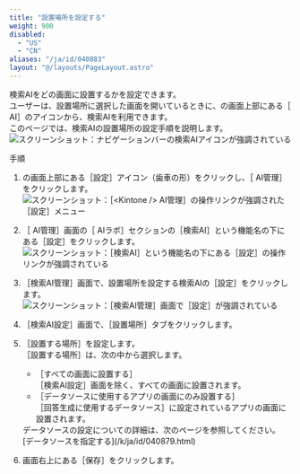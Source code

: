 ```yaml
---
title: "設置場所を設定する"
weight: 900
disabled:
  - "US"
  - "CN"
aliases: "/ja/id/040883"
layout: "@/layouts/PageLayout.astro"
---
```



検索AIをどの画面に設置するかを設定できます。  
ユーザーは、設置場所に選択した画面を開いているときに、<Kintone />の画面上部にある［<Kintone /> AI］のアイコンから、検索AIを利用できます。  
このページでは、検索AIの設置場所の設定手順を説明します。  
<Img src="/k/kintone/img-ja/search_prefs_display_01.png" alt="スクリーンショット：ナビゲーションバーの検索AIアイコンが強調されている" />

<Heading level={2} id="assist_settings_search_prefs_display_10">手順</Heading>

1. <Kintone />の画面上部にある［設定］アイコン（歯車の形）をクリックし、［<Kintone /> AI管理］をクリックします。  
   <Img src="/k/kintone/img-ja/ai_enable_01.png" alt="スクリーンショット：［<Kintone /> AI管理］の操作リンクが強調された［設定］メニュー" />

1. ［<Kintone /> AI管理］画面の［<Kintone /> AIラボ］セクションの［検索AI］という機能名の下にある［設定］をクリックします。  
   <Img src="/k/kintone/img-ja/assist_ceate_01.png" alt="スクリーンショット：［検索AI］という機能名の下にある［設定］の操作リンクが強調されている" />

1. ［検索AI管理］画面で、設置場所を設定する検索AIの［設定］をクリックします。  
   <Img src="/k/kintone/img-ja/search_prefs_change_01.png" alt="スクリーンショット：［検索AI管理］画面で［設定］が強調されている" />

1. ［検索AI設定］画面で、［設置場所］タブをクリックします。

1. ［設置する場所］を設定します。  
   ［設置する場所］は、次の中から選択します。

    * ［すべての画面に設置する］  
      ［検索AI設定］画面を除く、すべての画面に設置されます。
    * ［データソースに使用するアプリの画面にのみ設置する］  
      ［回答生成に使用するデータソース］に設定されているアプリの画面に設置されます。

   <Note>
   データソースの設定についての詳細は、次のページを参照してください。  
      [データソースを指定する](/k/ja/id/040879.html)
   </Note>

1. 画面右上にある［保存］をクリックします。
